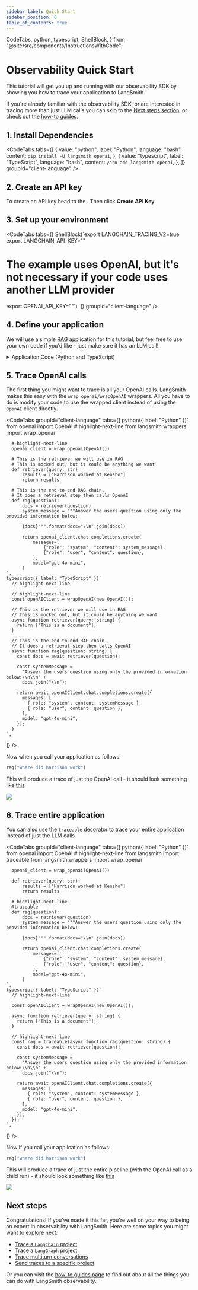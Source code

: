```yaml
---
sidebar_label: Quick Start
sidebar_position: 0
table_of_contents: true
---
```


  CodeTabs,
  python,
  typescript,
  ShellBlock,
} from "@site/src/components/InstructionsWithCode";

# Observability Quick Start

This tutorial will get you up and running with our observability SDK by showing you how to
trace your application to LangSmith.

If you're already familiar with the observability SDK, or are interested in tracing more than just
LLM calls you can skip to the [Next steps section](#next-steps),
or check out the [how-to guides](../observability/how_to_guides).

## 1. Install Dependencies

<CodeTabs
  tabs={[
    {
      value: "python",
      label: "Python",
      language: "bash",
      content: `pip install -U langsmith openai`,
    },
    {
      value: "typescript",
      label: "TypeScript",
      language: "bash",
      content: `yarn add langsmith openai`,
    },
  ]}
  groupId="client-language"
/>

## 2. Create an API key

To create an API key head to the <RegionalUrl text='Settings page' suffix='/settings' />. Then click **Create API Key.**

## 3. Set up your environment

<CodeTabs
  tabs={[
    ShellBlock(`export LANGCHAIN_TRACING_V2=true
export LANGCHAIN_API_KEY="<your-langchain-api-key>"
# The example uses OpenAI, but it's not necessary if your code uses another LLM provider
export OPENAI_API_KEY="<your-openai-api-key>"`),
  ]}
  groupId="client-language"
/>

## 4. Define your application

We will use a simple [RAG](https://www.mckinsey.com/featured-insights/mckinsey-explainers/what-is-retrieval-augmented-generation-rag)
application for this tutorial, but feel free to use your own code if you'd like - just make sure
it has an LLM call!

<details>
  <summary>Application Code (Python and TypeScript)</summary>
  <CodeTabs
    groupId="client-language"
    tabs={[
      python({ label: "Python" })`
      from openai import OpenAI
      
      openai_client = OpenAI()
      
      # This is the retriever we will use in RAG
      # This is mocked out, but it could be anything we want
      def retriever(query: str):
          results = ["Harrison worked at Kensho"]
          return results
      
      # This is the end-to-end RAG chain.
      # It does a retrieval step then calls OpenAI
      def rag(question):
          docs = retriever(question)
          system_message = """Answer the users question using only the provided information below:
          
          {docs}""".format(docs="\\n".join(docs))
          
          return openai_client.chat.completions.create(
              messages=[
                  {"role": "system", "content": system_message},
                  {"role": "user", "content": question},
              ],
              model="gpt-4o-mini",
          )
    `,
      typescript({ label: "TypeScript" })`
      
      const openAIClient = new OpenAI();
      
      // This is the retriever we will use in RAG
      // This is mocked out, but it could be anything we want
      async function retriever(query: string) {
        return ["This is a document"];
      }
      
      // This is the end-to-end RAG chain.
      // It does a retrieval step then calls OpenAI
      async function rag(question: string) {
        const docs = await retriever(question);
        
        const systemMessage =
          "Answer the users question using only the provided information below:\\n\\n" +
          docs.join("\\n");
          
        return await openAIClient.chat.completions.create({
          messages: [
            { role: "system", content: systemMessage },
            { role: "user", content: question },
          ],
          model: "gpt-4o-mini",
        });
      }
    `,
    ]}
  />
</details>

## 5. Trace OpenAI calls

The first thing you might want to trace is all your OpenAI calls. LangSmith makes this easy with the `wrap_openai/wrapOpenAI` wrappers.
All you have to do is modify your code to use the wrapped client instead of using the `OpenAI` client directly.

<CodeTabs
  groupId="client-language"
  tabs={[
    python({ label: "Python" })`
      from openai import OpenAI
      # highlight-next-line
      from langsmith.wrappers import wrap_openai
      
      # highlight-next-line
      openai_client = wrap_openai(OpenAI())
      
      # This is the retriever we will use in RAG
      # This is mocked out, but it could be anything we want
      def retriever(query: str):
          results = ["Harrison worked at Kensho"]
          return results
      
      # This is the end-to-end RAG chain.
      # It does a retrieval step then calls OpenAI
      def rag(question):
          docs = retriever(question)
          system_message = """Answer the users question using only the provided information below:
          
          {docs}""".format(docs="\\n".join(docs))
          
          return openai_client.chat.completions.create(
              messages=[
                  {"role": "system", "content": system_message},
                  {"role": "user", "content": question},
              ],
              model="gpt-4o-mini",
          )
    `,
    typescript({ label: "TypeScript" })`
      // highlight-next-line
      
      // highlight-next-line
      const openAIClient = wrapOpenAI(new OpenAI());
      
      // This is the retriever we will use in RAG
      // This is mocked out, but it could be anything we want
      async function retriever(query: string) {
        return ["This is a document"];
      }
      
      // This is the end-to-end RAG chain.
      // It does a retrieval step then calls OpenAI
      async function rag(question: string) {
        const docs = await retriever(question);
        
        const systemMessage =
          "Answer the users question using only the provided information below:\\n\\n" +
          docs.join("\\n");
          
        return await openAIClient.chat.completions.create({
          messages: [
            { role: "system", content: systemMessage },
            { role: "user", content: question },
          ],
          model: "gpt-4o-mini",
        });
      }
    `,
  ]}
/>

Now when you call your application as follows:

```python
rag("where did harrison work")
```

This will produce a trace of just the OpenAI call - it should look something like [this](https://smith.langchain.com/public/e7b7d256-10fe-4d49-a8d5-36ca8e5af0d2/r)

![](./tutorials/static/tracing_tutorial_openai.png)

## 6. Trace entire application

You can also use the `traceable` decorator to trace your entire application instead of just the LLM calls.

<CodeTabs
  groupId="client-language"
  tabs={[
    python({ label: "Python" })`
      from openai import OpenAI
      # highlight-next-line
      from langsmith import traceable
      from langsmith.wrappers import wrap_openai
      
      openai_client = wrap_openai(OpenAI())
      
      def retriever(query: str):
          results = ["Harrison worked at Kensho"]
          return results
      
      # highlight-next-line
      @traceable
      def rag(question):
          docs = retriever(question)
          system_message = """Answer the users question using only the provided information below:
          
          {docs}""".format(docs="\\n".join(docs))
          
          return openai_client.chat.completions.create(
              messages=[
                  {"role": "system", "content": system_message},
                  {"role": "user", "content": question},
              ],
              model="gpt-4o-mini",
          )
    `,
    typescript({ label: "TypeScript" })`
      // highlight-next-line
      
      const openAIClient = wrapOpenAI(new OpenAI());
      
      async function retriever(query: string) {
        return ["This is a document"];
      }
      
      // highlight-next-line
      const rag = traceable(async function rag(question: string) {
        const docs = await retriever(question);
        
        const systemMessage =
          "Answer the users question using only the provided information below:\\n\\n" +
          docs.join("\\n");
          
        return await openAIClient.chat.completions.create({
          messages: [
            { role: "system", content: systemMessage },
            { role: "user", content: question },
          ],
          model: "gpt-4o-mini",
        });
      });
    `,
  ]}
/>

Now if you call your application as follows:

```python
rag("where did harrison work")
```

This will produce a trace of just the entire pipeline (with the OpenAI call as a child run) - it should look something like [this](https://smith.langchain.com/public/2174f4e9-48ab-4f9e-a8c4-470372d976f1/r)

![](./tutorials/static/tracing_tutorial_chain.png)

## Next steps

Congratulations! If you've made it this far, you're well on your way to being an expert in observability with LangSmith.
Here are some topics you might want to explore next:

- [Trace a `LangChain` project](./observability/how_to_guides/tracing/trace_with_langchain)
- [Trace a `LangGraph` project](./observability/how_to_guides/tracing/trace_with_langgraph)
- [Trace multiturn conversations](./observability/how_to_guides/monitoring/threads)
- [Send traces to a specific project](./observability/how_to_guides/tracing/log_traces_to_project)

Or you can visit the [how-to guides page](./observability/how_to_guides) to find out about all the things you can do with LangSmith observability.
